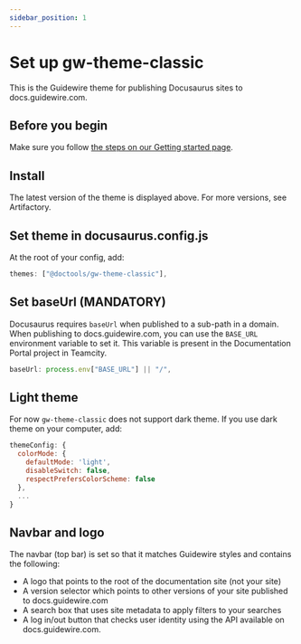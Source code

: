 ```yaml
---
sidebar_position: 1
---
```


# Set up gw-theme-classic


<ThemeWarning />

This is the Guidewire theme for publishing Docusaurus sites to
docs.guidewire.com.

## Before you begin

Make sure you follow [the steps on our Getting started page](../../intro.md).

## Install


<ThemeCodeBlock />

The latest version of the theme is displayed above. For more versions, see
Artifactory.

## Set theme in docusaurus.config.js

At the root of your config, add:

```js title="docusaurus.config.js"
themes: ["@doctools/gw-theme-classic"],
```

## Set baseUrl (MANDATORY)

Docusaurus requires `baseUrl` when published to a sub-path in a domain. When
publishing to docs.guidewire.com, you can use the `BASE_URL` environment
variable to set it. This variable is present in the Documentation Portal project
in Teamcity.

```js title="docusaurus.config.js"
baseUrl: process.env["BASE_URL"] || "/",
```

## Light theme

For now `gw-theme-classic` does not support dark theme. If you use dark
theme on your computer, add:

```js title="docusaurus.config.js"
themeConfig: {
  colorMode: {
    defaultMode: 'light',
    disableSwitch: false,
    respectPrefersColorScheme: false
  },
  ...
}
```

## Navbar and logo

The navbar (top bar) is set so that it matches Guidewire styles and contains the
following:

- A logo that points to the root of the documentation site (not your site)
- A version selector which points to other versions of your site published to
  docs.guidewire.com
- A search box that uses site metadata to apply filters to your searches
- A log in/out button that checks user identity using the API available on
  docs.guidewire.com.

```

```

